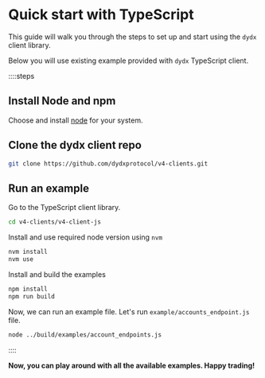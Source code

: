# Quick start with TypeScript

This guide will walk you through the steps to set up and start using the `dydx` client library.

Below you will use existing example provided with `dydx` TypeScript client.

::::steps

## Install Node and npm

Choose and install [node](https://nodejs.org/en/download) for your system.

## Clone the dydx client repo

```bash
git clone https://github.com/dydxprotocol/v4-clients.git
```

## Run an example

Go to the TypeScript client library.

```bash
cd v4-clients/v4-client-js
```
Install and use required node version using `nvm`

```bash
nvm install
nvm use
```

Install and build the examples

```bash
npm install
npm run build
```

Now, we can run an example file. Let's run `example/accounts_endpoint.js` file.

```bash
node ../build/examples/account_endpoints.js
```

::::

**Now, you can play around with all the available examples. Happy trading!**
